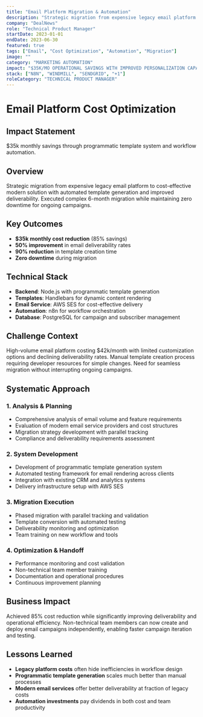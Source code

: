```yaml
---
title: "Email Platform Migration & Automation"
description: "Strategic migration from expensive legacy email platform to cost-effective modern solution with automated template generation and improved deliverability."
company: "DealNews"
role: "Technical Product Manager" 
startDate: 2023-01-01
endDate: 2023-06-30
featured: true
tags: ["Email", "Cost Optimization", "Automation", "Migration"]
image: ""
category: "MARKETING AUTOMATION"
impact: "$35K/MO OPERATIONAL SAVINGS WITH IMPROVED PERSONALIZATION CAPABILITIES."
stack: ["N8N", "WINDMILL", "SENDGRID", "+1"]
roleCategory: "TECHNICAL PRODUCT MANAGER"
---
```


# Email Platform Cost Optimization

## Impact Statement
$35k monthly savings through programmatic template system and workflow automation.

## Overview

Strategic migration from expensive legacy email platform to cost-effective modern solution with automated template generation and improved deliverability. Executed complex 6-month migration while maintaining zero downtime for ongoing campaigns.

## Key Outcomes

- **$35k monthly cost reduction** (85% savings)
- **50% improvement** in email deliverability rates
- **90% reduction** in template creation time
- **Zero downtime** during migration

## Technical Stack

- **Backend**: Node.js with programmatic template generation
- **Templates**: Handlebars for dynamic content rendering
- **Email Service**: AWS SES for cost-effective delivery
- **Automation**: n8n for workflow orchestration
- **Database**: PostgreSQL for campaign and subscriber management

## Challenge Context

High-volume email platform costing $42k/month with limited customization options and declining deliverability rates. Manual template creation process requiring developer resources for simple changes. Need for seamless migration without interrupting ongoing campaigns.

## Systematic Approach

### 1. Analysis & Planning
- Comprehensive analysis of email volume and feature requirements
- Evaluation of modern email service providers and cost structures
- Migration strategy development with parallel tracking
- Compliance and deliverability requirements assessment

### 2. System Development
- Development of programmatic template generation system
- Automated testing framework for email rendering across clients
- Integration with existing CRM and analytics systems
- Delivery infrastructure setup with AWS SES

### 3. Migration Execution
- Phased migration with parallel tracking and validation
- Template conversion with automated testing
- Deliverability monitoring and optimization
- Team training on new workflow and tools

### 4. Optimization & Handoff
- Performance monitoring and cost validation
- Non-technical team member training
- Documentation and operational procedures
- Continuous improvement planning

## Business Impact

Achieved 85% cost reduction while significantly improving deliverability and operational efficiency. Non-technical team members can now create and deploy email campaigns independently, enabling faster campaign iteration and testing.

## Lessons Learned

- **Legacy platform costs** often hide inefficiencies in workflow design
- **Programmatic template generation** scales much better than manual processes  
- **Modern email services** offer better deliverability at fraction of legacy costs
- **Automation investments** pay dividends in both cost and team productivity